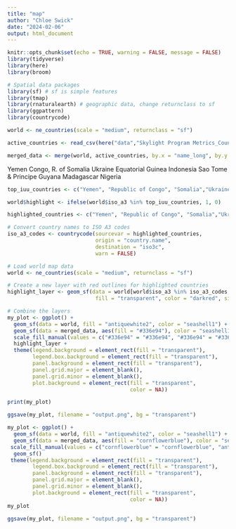 ```yaml
---
title: "map"
author: "Chloe Swick"
date: "2024-02-06"
output: html_document
---
```



```r
knitr::opts_chunk$set(echo = TRUE, warning = FALSE, message = FALSE)
library(tidyverse)
library(here)
library(broom)

# Spatial data packages
library(sf) # sf is simple features 
library(tmap)
library(rnaturalearth) # geographic data, change returnclass to sf 
library(ggpattern)
library(countrycode)
```


```r
world <- ne_countries(scale = "medium", returnclass = "sf")

active_countries <- read_csv(here("data","Skylight Program Metrics_Countries_Table.csv"))

merged_data <- merge(world, active_countries, by.x = "name_long", by.y = "Country")


```

Yemen
Congo, R. of
Somalia
Ukraine
Equatorial Guinea
Indonesia
Sao Tome & Principe
Guyana
Madagascar
Nigeria


```r
top_iuu_countries <- c("Yemen", "Republic of Congo", "Somalia","Ukraine", "Indonesia","Equatorial Guinea", "Sao Tome & Principe", "Guyana", "Madagascar", "Nigeria" )

world$highlight <- ifelse(world$iso_a3 %in% top_iuu_countries, 1, 0)
```

```r
highlighted_countries <- c("Yemen", "Republic of Congo", "Somalia","Ukraine", "Indonesia","Equatorial Guinea", "Sao Tome & Principe", "Guyana", "Madagascar", "Nigeria")

# Convert country names to ISO A3 codes
iso_a3_codes <- countrycode(sourcevar = highlighted_countries,
                            origin = "country.name",
                            destination = "iso3c",
                            warn = FALSE)

# Load world map data
world <- ne_countries(scale = "medium", returnclass = "sf")

# Create a new layer with red outlines for highlighted countries
highlight_layer <- geom_sf(data = world[world$iso_a3 %in% iso_a3_codes, ], 
                            fill = "transparent", color = "darkred", size = 1)

# Combine the layers
my_plot <- ggplot() +
  geom_sf(data = world, fill = "antiquewhite2", color = "seashell1") +
  geom_sf(data = merged_data, aes(fill = "#336e94"), color = "seashell1") +
  scale_fill_manual(values = c("#336e94" = "#336e94", "#336e94" = "#336e94"), guide = "none") +
  highlight_layer +
  theme(legend.background = element_rect(fill = "transparent"), 
        legend.box.background = element_rect(fill = "transparent"), 
        panel.background = element_rect(fill = "transparent"), 
        panel.grid.major = element_blank(), 
        panel.grid.minor = element_blank(), 
        plot.background = element_rect(fill = "transparent", 
                                       color = NA)) 

print(my_plot)

ggsave(my_plot, filename = "output.png", bg = "transparent")
```


```r

my_plot <- ggplot() +
  geom_sf(data = world, fill = "antiquewhite2", color = "seashell1") +
  geom_sf(data = merged_data, aes(fill = "cornflowerblue"), color = "seashell1") +
 scale_fill_manual(values = c("cornflowerblue" = "cornflowerblue", "antiquewhite2" = "antiquewhite2"), guide = "none") +
  geom_sf()
 theme(legend.background = element_rect(fill = "transparent"), 
        legend.box.background = element_rect(fill = "transparent"), 
        panel.background = element_rect(fill = "transparent"), 
        panel.grid.major = element_blank(), 
        panel.grid.minor = element_blank(), 
        plot.background = element_rect(fill = "transparent", 
                                       color = NA)) 
my_plot

ggsave(my_plot, filename = "output.png", bg = "transparent")

```














